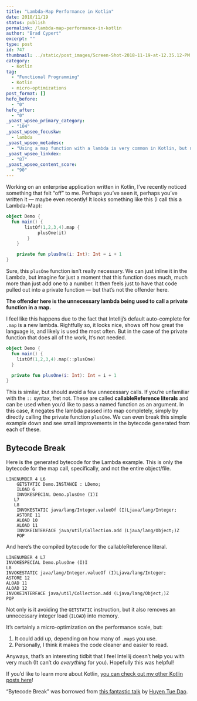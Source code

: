 ```yaml
---
title: "Lambda-Map Performance in Kotlin"
date: 2018/11/19
status: publish
permalink: /lambda-map-performance-in-kotlin
author: "Brad Cypert"
excerpt: ""
type: post
id: 747
thumbnail: ../static/post_images/Screen-Shot-2018-11-19-at-12.35.12-PM.png
category:
  - Kotlin
tag:
  - "Functional Programming"
  - Kotlin
  - micro-optimizations
post_format: []
hefo_before:
  - "0"
hefo_after:
  - "0"
_yoast_wpseo_primary_category:
  - "104"
_yoast_wpseo_focuskw:
  - lambda
_yoast_wpseo_metadesc:
  - "Using a map function with a lambda is very common in Kotlin, but not always needed. In fact, you can get performance improvments using Callable References instead."
_yoast_wpseo_linkdex:
  - "87"
_yoast_wpseo_content_score:
  - "90"
---
```


Working on an enterprise application written in Kotlin, I’ve recently noticed something that felt “off” to me. Perhaps you’ve seen it, perhaps you’ve written it — maybe even recently! It looks something like this (I call this a Lambda-Map):

```kotlin
object Demo {
  fun main() {
       listOf(1,2,3,4).map {
            plusOne(it)
        }
    }

    private fun plusOne(i: Int): Int = i + 1
}
```

Sure, this `plusOne` function isn’t really necessary. We can just inline it in the Lambda, but imagine for just a moment that this function does much, much more than just add one to a number. It then feels just to have that code pulled out into a private function — but that’s not the offender here.

**The offender here is the unnecessary lambda being used to call a private function in a map.**

I feel like this happens due to the fact that Intellij’s default auto-complete for `.map` is a new lambda. Rightfully so, it looks nice, shows off how great the language is, and likely is used the most often. But in the case of the private function that does all of the work, It’s not needed.

```kotlin
object Demo {
  fun main() {
    listOf(1,2,3,4).map(::plusOne)
  }

  private fun plusOne(i: Int): Int = i + 1
}

```

This is similar, but should avoid a few unnecessary calls. If you’re unfamiliar with the `::` syntax, fret not. These are called **callableReference literals** and can be used when you’d like to pass a named function as an argument. In this case, it negates the lambda passed into map completely, simply by directly calling the private function `plusOne`. We can even break this simple example down and see small improvements in the bytecode generated from each of these.

## Bytecode Break

Here is the generated bytecode for the Lambda example. This is only the bytecode for the map call, specifically, and not the entire object/file.

```
LINENUMBER 4 L6
    GETSTATIC Demo.INSTANCE : LDemo;
    ILOAD 6
    INVOKESPECIAL Demo.plusOne (I)I
   L7
   L8
    INVOKESTATIC java/lang/Integer.valueOf (I)Ljava/lang/Integer;
    ASTORE 11
    ALOAD 10
    ALOAD 11
    INVOKEINTERFACE java/util/Collection.add (Ljava/lang/Object;)Z
    POP
```

And here’s the compiled bytecode for the callableReference literal.

```
LINENUMBER 4 L7
INVOKESPECIAL Demo.plusOne (I)I
L8
INVOKESTATIC java/lang/Integer.valueOf (I)Ljava/lang/Integer;
ASTORE 12
ALOAD 11
ALOAD 12
INVOKEINTERFACE java/util/Collection.add (Ljava/lang/Object;)Z
POP

```

Not only is it avoiding the `GETSTATIC` instruction, but it also removes an unnecessary integer load (`ILOAD`) into memory.

It’s certainly a micro-optimization on the performance scale, but:

1. It could add up, depending on how many of `.map`s you use.
2. Personally, I think it makes the code cleaner and easier to read.

Anyways, that’s an interesting tidbit that I feel Intellij doesn’t help you with very much (It can’t do _everything_ for you). Hopefully this was helpful!

If you’d like to learn more about Kotlin, [you can check out my other Kotlin posts here](http://www.bradcypert.com/category/kotlin/)!

“Bytecode Break” was borrowed from [this fantastic talk](https://www.youtube.com/watch?v=Fzt_9I733Yg) by [Huyen Tue Dao](https://www.randomlytyping.com/).
